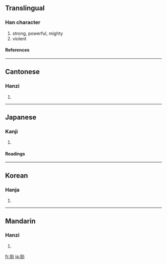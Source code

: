 ==Translingual==
===Han character===
{{Han char|rn=19|rad=力|as=08|sn=10|four=0492<sub>7</sub>|canj=卜火大尸 (YFKS)}}
# strong, powerful, mighty
# violent
====References====
{{Han ref|kx=0147.430|dkj=02370|dj=0333.060|hdz=10373.110|uh=52CD|ud=21197|bh=D0ED|bd=53485}}
----
==Cantonese==
===Hanzi===
{{yue-hanzi|jyut=|y=king4}}
# {{defn|Cantonese}}
----
==Japanese==
===Kanji===
{{ja-kanji|grade=|rs=力08}}
# {{defn|Japanese}} 
====Readings====
{{ja-readings|on=[[けい]] (kei)|kun=[[つよい]] (tsuyoi)}}
----
==Korean==
===Hanja===
{{ko-hanja|hangeul=경|rv=gyeong|mr=kyŏng}}
# {{defn|Korean}}
----
==Mandarin==
===Hanzi===
{{cmn-hanzi|pin=[[qíng]] ([[qing2]])|wg=ch'ing<sup>2</sup>}}
# {{defn|Mandarin}}

[[fr:勍]]
[[ja:勍]]